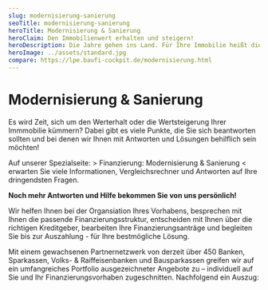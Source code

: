 ```yaml
---
slug: modernisierung-sanierung
seoTitle: modernisierung-sanierung
heroTitle: Modernisierung & Sanierung
heroClaim: Den Immobilienwert erhalten und steigern!
heroDescription: Die Jahre gehen ins Land. Für Ihre Immobilie heißt dies, dass früher oder später Renovierungen, Modernisierungen, möglicherweise Sanierungen oder Umbauten fällig sind. Auch Trends, neue Lebensumstände und Ihre Ansprüche ändern sich. Zur Erhaltung und Steigerung des Wertes und Komforts ist es wichtig, dass diese Arbeiten nicht zu lange aufgeschoben werden.
heroImage: ../assets/standard.jpg
compare: https://lpe.baufi-cockpit.de/modernisierung.html
---
```


<ProvenExpert />

# Modernisierung & Sanierung

Es wird Zeit, sich um den Werterhalt oder die Wertsteigerung Ihrer Immmobilie kümmern?
Dabei gibt es viele Punkte, die Sie sich beantworten sollten und bei denen wir Ihnen mit Antworten und Lösungen behilflich sein möchten!

Auf unserer Spezialseite: <Link to="https://lpe.baufi-cockpit.de/modernisierung.html">> Finanzierung: Modernisierung & Sanierung <</Link> erwarten Sie viele Informationen, Vergleichsrechner und Antworten auf Ihre dringendsten Fragen.

**Noch mehr Antworten und Hilfe bekommen Sie von uns persönlich!** 

Wir helfen Ihnen bei der Organsiation Ihres Vorhabens, besprechen mit Ihnen die passende Finanzierungsstruktur, entscheiden mit Ihnen über die richtigen Kreditgeber, bearbeiten Ihre Finanzierungsanträge und begleiten Sie bis zur Auszahlung - für Ihre bestmögliche Lösung.










<ContactAndCompareBox />
<ProvenExpert />

Mit einem gewachsenen Partnernetzwerk von derzeit über 450 Banken, Sparkassen, Volks- & Raiffeisenbanken und Bausparkassen greifen wir auf ein umfangreiches Portfolio ausgezeichneter Angebote zu – individuell auf Sie und Ihr Finanzierungsvorhaben zugeschnitten. Nachfolgend ein Auszug:

<InsurancesBox title='Banken'/>
